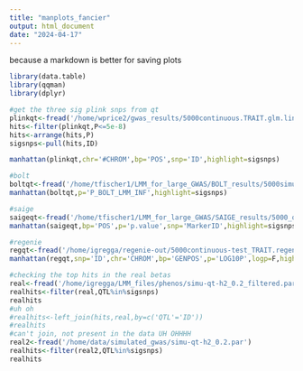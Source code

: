 ```yaml
---
title: "manplots_fancier"
output: html_document
date: "2024-04-17"
---
```

because a markdown is better for saving plots
```r
library(data.table)
library(qqman)
library(dplyr)

#get the three sig plink snps from qt
plinkqt<-fread('/home/wprice2/gwas_results/5000continuous.TRAIT.glm.linear')
hits<-filter(plinkqt,P<=5e-8)
hits<-arrange(hits,P)
sigsnps<-pull(hits,ID)

manhattan(plinkqt,chr='#CHROM',bp='POS',snp='ID',highlight=sigsnps)

```

```r
#bolt
boltqt<-fread('/home/tfischer1/LMM_for_large_GWAS/BOLT_results/5000simu-genos_qt_stats.tab')
manhattan(boltqt,p='P_BOLT_LMM_INF',highlight=sigsnps)
```

```r
#saige
saigeqt<-fread('/home/tfischer1/LMM_for_large_GWAS/SAIGE_results/5000_qt_fullGRM_with_vr.txt')
manhattan(saigeqt,bp='POS',p='p.value',snp='MarkerID',highlight=sigsnps)
```

```r
#regenie
regqt<-fread('/home/igregga/regenie-out/5000continuous-test_TRAIT.regenie')
manhattan(regqt,snp='ID',chr='CHROM',bp='GENPOS',p='LOG10P',logp=F,highlight=sigsnps)
```

```r
#checking the top hits in the real betas
real<-fread('/home/igregga/LMM_files/phenos/simu-qt-h2_0.2_filtered.par')
realhits<-filter(real,QTL%in%sigsnps)
realhits
#uh oh
#realhits<-left_join(hits,real,by=c('QTL'='ID'))
#realhits
#can't join, not present in the data UH OHHHH
real2<-fread('/home/data/simulated_gwas/simu-qt-h2_0.2.par')
realhits<-filter(real2,QTL%in%sigsnps)
realhits
```